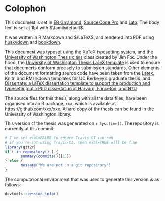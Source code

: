 # Colophon {-}

This document is set in [EB Garamond](https://github.com/georgd/EB-Garamond), [Source Code Pro](https://github.com/adobe-fonts/source-code-pro/) and [Lato](http://www.latofonts.com/lato-free-fonts/). The body text is set at 11pt with $\familydefault$. 

It was written in R Markdown and $\LaTeX$, and rendered into PDF using [huskydown](https://github.com/benmarwick/huskydown) and [bookdown](https://github.com/rstudio/bookdown). 

This document was typeset using the XeTeX typesetting system, and the [University of Washington Thesis class](http://staff.washington.edu/fox/tex/) class created by Jim Fox. Under the hood, the [University of Washington Thesis LaTeX template](https://github.com/UWIT-IAM/UWThesis) is used to ensure that documents conform precisely to submission standards. Other elements of the document formatting source code have been taken from the [Latex, Knitr, and RMarkdown templates for UC Berkeley's graduate thesis](https://github.com/stevenpollack/ucbthesis), and [Dissertate: a LaTeX dissertation template to support the production and typesetting of a PhD dissertation at Harvard, Princeton, and NYU](https://github.com/suchow/Dissertate)

The source files for this thesis, along with all the data files, have been organised into an R package, xxx, which is available at https://github.com/xxx/xxx. A hard copy of the thesis can be found in the University of Washington library.

This version of the thesis was generated on `r Sys.time()`. The repository is currently at this commit:

```{r echo = FALSE, eval = FALSE}
# I've set eval=FALSE to ensure Travis-CI can run
# if you're not using Travis-CI, then eval=TRUE will be fine
library(git2r)
if ( in_repository() ) {
       summary(commits()[[1]]) 
} else { 
       message("We are not in a git repository") 
}
```

The computational environment that was used to generate this version is as follows:

```{r echo = FALSE}
devtools::session_info()
```

